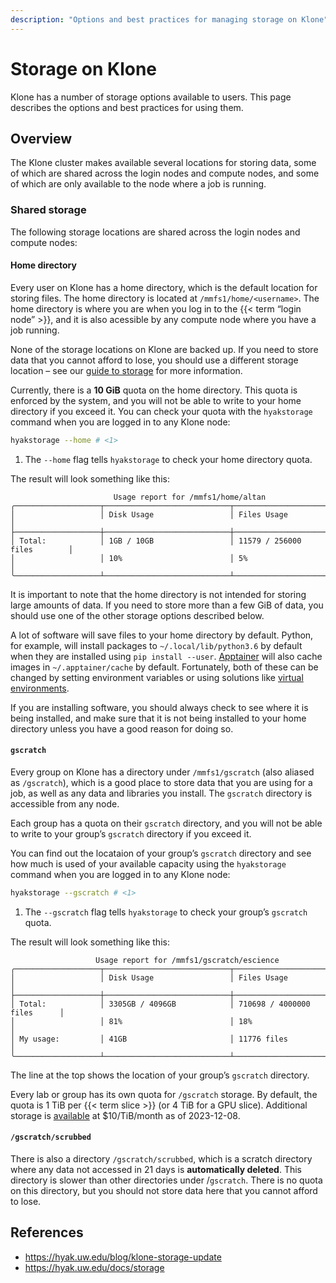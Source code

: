 ```yaml
---
description: "Options and best practices for managing storage on Klone"
---
```

# Storage on Klone

Klone has a number of storage options available to users.  This page describes the options and best practices for using them.

## Overview

The Klone cluster makes available several locations for storing data, some of which are shared across the login nodes and compute nodes, and some of which are only available to the node where a job is running.

### Shared storage

The following storage locations are shared across the login nodes and compute nodes:

#### Home directory

Every user on Klone has a home directory, which is the default location for storing files.  The home directory is located at `/mmfs1/home/<username>`. The home directory is where you are when you log in to the {{< term "login node" >}}, and it is also acessible by any compute node where you have a job running.

::: important
None of the storage locations on Klone are backed up.  If you need to store data that you cannot afford to lose, you should use a different storage location -- see our [guide to storage](/docs/storage) for more information.
:::

Currently, there is a **10 GiB** quota on the home directory. This quota is enforced by the system, and you will not be able to write to your home directory if you exceed it.  You can check your quota with the `hyakstorage` command when you are logged in to any Klone node:

```bash
hyakstorage --home # <1>
```

1. The `--home` flag tells `hyakstorage` to check your home directory quota.

The result will look something like this:

```text
                       Usage report for /mmfs1/home/altan                       
╭───────────────────┬────────────────────────────┬─────────────────────────────╮
│                   │ Disk Usage                 │ Files Usage                 │
├───────────────────┼────────────────────────────┼─────────────────────────────┤
│ Total:            │ 1GB / 10GB                 │ 11579 / 256000 files        │
│                   │ 10%                        │ 5%                          │
╰───────────────────┴────────────────────────────┴─────────────────────────────╯
```

It is important to note that the home directory is not intended for storing large amounts of data.  If you need to store more than a few GiB of data, you should use one of the other storage options described below.

::: important
A lot of software will save files to your home directory by default. Python, for example, will install packages to `~/.local/lib/python3.6` by default when they are installed using `pip install --user`.  [Apptainer](/docs/compute/apptainer.qmd) will also cache images in `~/.apptainer/cache` by default. Fortunately, both of these can be changed by setting environment variables or using solutions like [virtual environments](https://docs.python.org/3/tutorial/venv.html).

If you are installing software, you should always check to see where it is being installed, and make sure that it is not being installed to your home directory unless you have a good reason for doing so.
:::

#### `gscratch`

Every group on Klone has a directory under `/mmfs1/gscratch` (also aliased as `/gscratch`), which is a good place to store data that you are using for a job, as well as any data and libraries you install. The `gscratch` directory is accessible from any node.

Each group has a quota on their `gscratch` directory, and you will not be able to write to your group's `gscratch` directory if you exceed it.

You can find out the locataion of your group's `gscratch` directory and see how much is used of your available capacity using the `hyakstorage` command when you are logged in to any Klone node:

```bash
hyakstorage --gscratch # <1>
```
1. The `--gscratch` flag tells `hyakstorage` to check your group's `gscratch` quota.

The result will look something like this:

```text
                   Usage report for /mmfs1/gscratch/escience                    
╭───────────────────┬────────────────────────────┬─────────────────────────────╮
│                   │ Disk Usage                 │ Files Usage                 │
├───────────────────┼────────────────────────────┼─────────────────────────────┤
│ Total:            │ 3305GB / 4096GB            │ 710698 / 4000000 files      │
│                   │ 81%                        │ 18%                         │
│ My usage:         │ 41GB                       │ 11776 files                 │
╰───────────────────┴────────────────────────────┴─────────────────────────────╯
```

The line at the top shows the location of your group's `gscratch` directory.

::: callout-info

Every lab or group has its own quota for `/gscratch` storage. By default, the quota is 1 TiB per {{< term slice >}} (or 4 TiB for a GPU slice). Additional storage is [available](https://hyak.uw.edu/docs/storage/gscratch#group-or-lab-directories) at $10/TiB/month as of 2023-12-08.

:::

#### `/gscratch/scrubbed`

There is also a directory `/gscratch/scrubbed`, which is a scratch directory where any data not accessed in 21 days is **automatically deleted**. This directory is slower than other directories under /`gscratch`. There is no quota on this directory, but you should not store data here that you cannot afford to lose.

## References

- <https://hyak.uw.edu/blog/klone-storage-update>
- <https://hyak.uw.edu/docs/storage>

